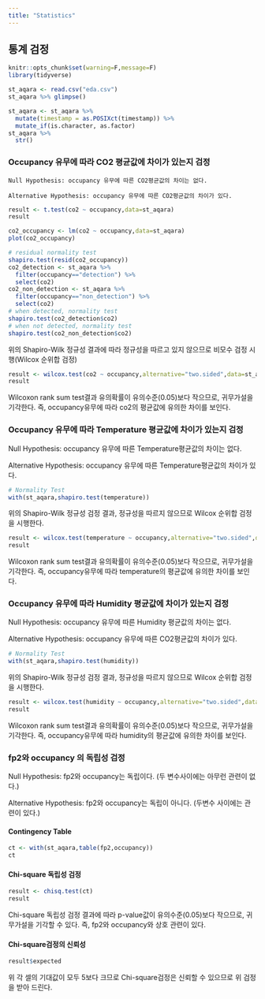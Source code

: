 ```yaml
---
title: "Statistics"
---
```


## 통계 검정

```r
knitr::opts_chunk$set(warning=F,message=F)
library(tidyverse)

```

```r
st_aqara <- read.csv("eda.csv")
st_aqara %>% glimpse()

```

```r
st_aqara <- st_aqara %>% 
  mutate(timestamp = as.POSIXct(timestamp)) %>% 
  mutate_if(is.character, as.factor)
st_aqara %>% 
  str()
```

### Occupancy 유무에 따라 CO2 평균값에 차이가 있는지 검정

```         
Null Hypothesis: occupancy 유무에 따른 CO2평균값의 차이는 없다.

Alternative Hypothesis: occupancy 유무에 따른 CO2평균값의 차이가 있다.
```

```r
result <- t.test(co2 ~ occupancy,data=st_aqara)
result

```

```r
co2_occupancy <- lm(co2 ~ occupancy,data=st_aqara)
plot(co2_occupancy)
```

```r
# residual normality test
shapiro.test(resid(co2_occupancy))
co2_detection <- st_aqara %>% 
  filter(occupancy=="detection") %>% 
  select(co2)
co2_non_detection <- st_aqara %>% 
  filter(occupancy=="non_detection") %>% 
  select(co2)
# when detected, normality test
shapiro.test(co2_detection$co2)
# when not detected, normality test
shapiro.test(co2_non_detection$co2)

```

위의 Shapiro-Wilk 정규성 결과에 따라 정규성을 따르고 있지 않으므로 비모수 검정 시행(Wilcox 순위합 검정)

```r
result <- wilcox.test(co2 ~ occupancy,alternative="two.sided",data=st_aqara)
result
```

Wilcoxon rank sum test결과 유의확률이 유의수준(0.05)보다 작으므로, 귀무가설을 기각한다. 즉, occupancy유무에 따라 co2의 평균값에 유의한 차이를 보인다.

### Occupancy 유무에 따라 Temperature 평균값에 차이가 있는지 검정

Null Hypothesis: occupancy 유무에 따른 Temperature평균값의 차이는 없다.

Alternative Hypothesis: occupancy 유무에 따른 Temperature평균값의 차이가 있다.

```r
# Normality Test
with(st_aqara,shapiro.test(temperature))
```

위의 Shapiro-Wilk 정규성 검정 결과, 정규성을 따르지 않으므로 Wilcox 순위합 검정을 시행한다.

```r
result <- wilcox.test(temperature ~ occupancy,alternative="two.sided",data=st_aqara)
result
```

Wilcoxon rank sum test결과 유의확률이 유의수준(0.05)보다 작으므로, 귀무가설을 기각한다. 즉, occupancy유무에 따라 temperature의 평균값에 유의한 차이를 보인다.

### Occupancy 유무에 따라 Humidity 평균값에 차이가 있는지 검정

Null Hypothesis: occupancy 유무에 따른 Humidity 평균값의 차이는 없다.

Alternative Hypothesis: occupancy 유무에 따른 CO2평균값의 차이가 있다.

```r
# Normality Test
with(st_aqara,shapiro.test(humidity))
```

위의 Shapiro-Wilk 정규성 검정 결과, 정규성을 따르지 않으므로 Wilcox 순위합 검정을 시행한다.

```r
result <- wilcox.test(humidity ~ occupancy,alternative="two.sided",data=st_aqara)
result
```

Wilcoxon rank sum test결과 유의확률이 유의수준(0.05)보다 작으므로, 귀무가설을 기각한다. 즉, occupancy유무에 따라 humidity의 평균값에 유의한 차이를 보인다.

### fp2와 occupancy 의 독립성 검정

Null Hypothesis: fp2와 occupancy는 독립이다. (두 변수사이에는 아무런 관련이 없다.)

Alternative Hypothesis: fp2와 occupancy는 독립이 아니다. (두변수 사이에는 관련이 있다.)

#### Contingency Table

```r
ct <- with(st_aqara,table(fp2,occupancy))
ct
```

#### Chi-square 독립성 검정

```r
result <- chisq.test(ct)
result
```

Chi-square 독립성 검정 결과에 따라 p-value값이 유의수준(0.05)보다 작으므로, 귀무가설을 기각할 수 있다. 즉, fp2와 occupancy와 상호 관련이 있다.

#### Chi-square검정의 신뢰성

```r
result$expected
```

위 각 셀의 기대값이 모두 5보다 크므로 Chi-square검정은 신뢰할 수 있으므로 위 검정을 받아 드린다.
